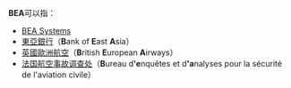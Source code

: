 '''BEA'''可以指：

*[[BEA_Systems|BEA Systems]]
*[[東亞銀行|東亞銀行]]（'''B'''ank of '''E'''ast '''A'''sia）
*[[英國歐洲航空|英國歐洲航空]]（'''B'''ritish '''E'''uropean '''A'''irways）
*[[法国航空事故调查处|法国航空事故调查处]]（'''B'''ureau d''''e'''nquêtes et d''''a'''nalyses pour la sécurité de l'aviation civile）

{{disambig|cat=三字拉丁字母縮寫消歧義}}